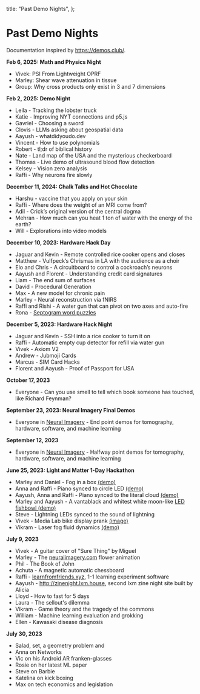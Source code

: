 
  title: "Past Demo Nights",
};

<NavBar />

# Past Demo Nights

Documentation inspired by https://demos.club/.

**Feb 6, 2025: Math and Physics Night**
- Vivek: PSI From Lightweight OPRF
- Marley: Shear wave attenuation in tissue
- Group: Why cross products only exist in 3 and 7 dimensions

**Feb 2, 2025: Demo Night**
- Leila - Tracking the lobster truck
- Katie - Improving NYT connections and p5.js
- Gavriel - Choosing a sword
- Clovis - LLMs asking about geospatial data
- Aayush - whatdidyoudo.dev
- Vincent - How to use polynomials
- Robert - tl;dr of biblical history
- Nate - Land map of the USA and the mysterious checkerboard
- Thomas - Live demo of ultrasound blood flow detection
- Kelsey - Vision zero analysis
- Raffi - Why neurons fire slowly

**December 11, 2024: Chalk Talks and Hot Chocolate**
- Harshu - vaccine that you apply on your skin
- Raffi - Where does the weight of an MRI come from?
- Adil - Crick’s original version of the central dogma
- Mehran - How much can you heat 1 ton of water with the energy of the earth?
- Will - Explorations into video models

**December 10, 2023: Hardware Hack Day**
- Jaguar and Kevin - Remote controlled rice cooker opens and closes
- Matthew - Vulfpeck’s Chrismas in LA with the audience as a choir
- Elo and Chris - A circuitboard to control a cockroach’s neurons
- Aayush and Florent - Understanding credit card signatures
- Liam - The end sum of surfaces
- David - Procedural Generation
- Max - A new model for chronic pain
- Marley - Neural reconstruction via fNIRS
- Raffi and Rishi - A water gun that can pivot on two axes and auto-fire
- Rona - [Septogram word puzzles](https://septogram.rona.wang/)

**December 5, 2023: Hardware Hack Night**
- Jaguar and Kevin - SSH into a rice cooker to turn it on
- Raffi - Automatic empty cup detector for refill via water gun
- Vivek - Axiom V2
- Andrew - Jubmoji Cards
- Marcus - SIM Card Hacks
- Florent and Aayush - Proof of Passport for USA

**October 17, 2023**
- Everyone - Can you use smell to tell which book someone has touched, like Richard Feynman?

**September 23, 2023: Neural Imagery Final Demos**
- Everyone in [Neural Imagery](https://www.notion.so/MISSING-RECEIPT-Hexbits-Kettle-Comforters-58e3ceb55d2a4654914f19f93e797a06?pvs=21) - End point demos for tomography, hardware, software, and machine learning

**September 12, 2023**
- Everyone in [Neural Imagery](https://www.notion.so/Past-Demo-Nights-1f64d0763c794b41af637fe724b21f04?pvs=21) - Halfway point demos for tomography, hardware, software, and machine learning

**June 25, 2023: Light and Matter 1-Day Hackathon**
- Marley and Daniel - Fog in a box [(demo)](https://imgur.com/a/z8SRTBX)
- Anna and Raffi - Piano synced to circle LED [(demo)](https://www.tiktok.com/@light_and_matter/video/7255130499797077294)
- Aayush, Anna and Raffi - Piano synced to the literal cloud [(demo)](https://www.tiktok.com/@light_and_matter/video/7255130499797077294)
- Marley and Aayush - A vantablack and whitest white moon-like [LED fishbowl (demo)](https://www.tiktok.com/t/ZT8RKaLUT/)
- Steve - Lightning LEDs synced to the sound of lightning
- Vivek - Media Lab bike display prank [(image)](https://lh3.googleusercontent.com/pw/AIL4fc88iDT1_gC_qYL7hLPYwzHBEL5RnP5Ir4B4N2SOXRsOTd5I-OjwdGA3jtqf3aoMmZGbnoP4sPuwI3kVIS-l0d2LncMtUD-8V030f6w3Y5txtpZARjh6=s0)
- Vikram - Laser fog fluid dynamics [(demo)](https://photos.google.com/share/AF1QipM5fiy4feONDhd_9hMgYTo1bpZ0r063bNgSoRn-IOnVRzE0aWJWEDsQQxHRP9iQTA/photo/AF1QipNmYtEUZSHpM5CepSlZ3mD8s1iQErcG85FnSTm4?key=VHFyQWp2TjZwMFItdEVqYTM0ejl0ZGFOdGtScDNR)

**July 9, 2023**
- Vivek - A guitar cover of "Sure Thing" by Miguel
- Marley - The [neuralimagery.com](https://www.notion.so/MISSING-RECEIPT-Hexbits-Kettle-Comforters-58e3ceb55d2a4654914f19f93e797a06?pvs=21) flower animation
- Phil - The Book of John
- Achuta - A magnetic automatic chessboard
- Raffi - [learnfromfriends.xyz](http://learnfromfriends.xyz), 1-1 learning experiment software 
- Aayush - http://zinenight.lxm.house, second lxm zine night site built by Alicia
- Lloyd - How to fast for 5 days
- Laura - The sellout's dilemma
- Vikram - Game theory and the tragedy of the commons 
- William - Machine learning evaluation and grokking
- Ellen - Kawasaki disease diagnosis

**July 30, 2023**
- Salad, set, a geometry problem and
- Anna on Networks
- Vic on his Android AR franken-glasses
- Rosie on her latest ML paper
- Steve on Barbie
- Katelina on kick boxing
- Max on tech economics and legislation